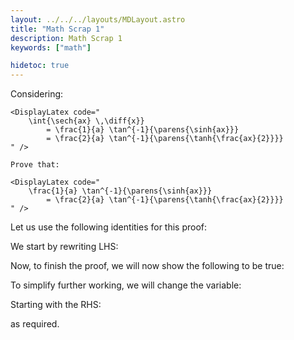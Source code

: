 ```yaml
---
layout: ../../../layouts/MDLayout.astro
title: "Math Scrap 1"
description: Math Scrap 1
keywords: ["math"]

hidetoc: true
---
```





<QuestionFrame>
    Considering:

    <DisplayLatex code="
        \int{\sech{ax} \,\diff{x}}
            = \frac{1}{a} \tan^{-1}{\parens{\sinh{ax}}}
            = \frac{2}{a} \tan^{-1}{\parens{\tanh{\frac{ax}{2}}}}
    " />

    Prove that:

    <DisplayLatex code="
        \frac{1}{a} \tan^{-1}{\parens{\sinh{ax}}}
            = \frac{2}{a} \tan^{-1}{\parens{\tanh{\frac{ax}{2}}}}
    " />
</QuestionFrame>

Let us use the following identities for this proof:

<GatherLatex code="
    \tan^{-1}{x} = 2 \tan^{-1}{\parens{\frac{x}{1 + \sqrt{1 + x^2}}}} \\
    \sinh{x} = \frac{e^x - e^{-x}}{2} = \frac{e^{2x} - 1}{2 e^x} \\
    \tanh{x} = \frac{e^x - e^{-x}}{e^x + e^{-x}} = \frac{e^{2x} - 1}{e^{2x} + 1}
" />

We start by rewriting LHS:

<DisplayLatex code="
    \lhs
        = \frac{1}{a} \tan^{-1}{\parens{\sinh{ax}}}
        = \frac{2}{a} \tan^{-1}{\parens{\frac{\sinh{ax}}{1 + \sqrt{1 + \sinh^2{ax}}}}} 
" />

Now, to finish the proof, we will now show the following to be true:

<DisplayLatex code="
    \tanh{\frac{ax}{2}} = \frac{\sinh{ax}}{1 + \sqrt{1 + \sinh^2{ax}}}
" />

To simplify further working, we will change the variable:

<DisplayLatex code="
    \tanh{x} = \frac{\sinh{2x}}{1 + \sqrt{1 + \sinh^2{2x}}}
" />

Starting with the RHS:

<AlignLatex code="
    \rhs
    &= \frac{\frac{e^{4x} - 1}{2 e^{2x}}}{1 + \sqrt{1 + \parens{\frac{e^{4x} - 1}{2 e^{2x}}}^2}}
    = \frac{e^{4x} - 1}{2 e^{2x} \parens{1 + \sqrt{1 + \frac{e^{8x} - 2 e^{4x} + 1}{4 e^{4x}}}}}
    = \frac{e^{4x} - 1}{2 e^{2x} \parens{1 + \sqrt{\frac{e^{8x} - 2 e^{4x} + 1 + 4 e^{4x}}{4 e^{4x}}}}}
    = \frac{e^{4x} - 1}{2 e^{2x} \parens{1 + \sqrt{\frac{e^{8x} + 2 e^{4x} + 1}{4 e^{4x}}}}}
    \\
    &= \frac{e^{4x} - 1}{2 e^{2x} \parens{1 + \sqrt{\frac{\parens{e^{4x} + 1}^2}{4 e^{4x}}}}}
    = \frac{e^{4x} - 1}{2 e^{2x} \parens{1 + \frac{e^{4x} + 1}{2 e^{2x}}}}
    = \frac{e^{4x} - 1}{2 e^{2x} + e^{4x} + 1}
    = \frac{\parens{e^{2x} - 1} \parens{e^{2x} + 1}}{\parens{e^{2x} + 1}^2}
    = \frac{e^{2x} - 1}{e^{2x} + 1}
    = \tanh{x}
    = \lhs
" />

as required.

